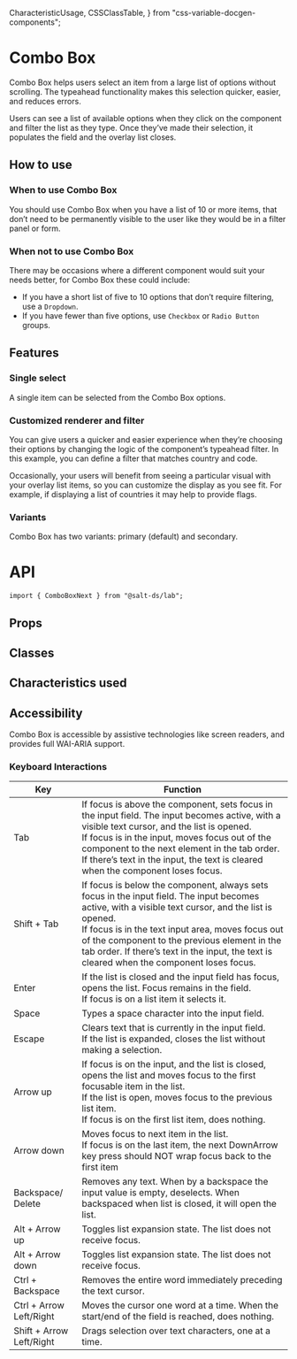   CharacteristicUsage,
  CSSClassTable,
} from "css-variable-docgen-components";

<Meta title="Documentation/Lab/Combo Box Next" component={ComboBoxNext} />

# Combo Box

Combo Box helps users select an item from a large list of options without scrolling. The typeahead functionality makes this selection quicker, easier, and reduces errors.

Users can see a list of available options when they click on the component and filter the list as they type. Once they’ve made their selection, it populates the field and the overlay list closes.

<Canvas>
  <Story id="lab-combo-box-next--default" />
</Canvas>

## How to use

### When to use Combo Box

You should use Combo Box when you have a list of 10 or more items, that don’t need to be permanently visible to the user like they would be in a filter panel or form.

### When not to use Combo Box

There may be occasions where a different component would suit your needs better, for Combo Box these could include:

- If you have a short list of five to 10 options that don’t require filtering, use a `Dropdown`.
- If you have fewer than five options, use `Checkbox` or `Radio Button` groups.

## Features

### Single select

A single item can be selected from the Combo Box options.

<Canvas>
  <Story id="lab-combo-box-next--default" />
</Canvas>

### Customized renderer and filter

You can give users a quicker and easier experience when they’re choosing their options by changing the logic of the component’s typeahead filter. In this example, you can define a filter that matches country and code.

Occasionally, your users will benefit from seeing a particular visual with your overlay list items, so you can customize the display as you see fit. For example, if displaying a list of countries it may help to provide flags.

<Canvas>
  <Story id="lab-combo-box-next--custom-renderer" />
</Canvas>

### Variants

Combo Box has two variants: primary (default) and secondary.

<Canvas>
  <Story id="lab-combo-box-next--secondary" />
</Canvas>

# API

```
import { ComboBoxNext } from "@salt-ds/lab";
```

## Props

<ArgsTable of={ComboBoxNext} />

## Classes

<CSSClassTable of={ComboBoxNext} />

## Characteristics used

<CharacteristicUsage of={ComboBoxNext} />

## Accessibility

Combo Box is accessible by assistive technologies like screen readers, and
provides full WAI-ARIA support.

### Keyboard Interactions

| Key                      | Function                                                                                                                                                                                                                                                                                                                                                  |
| ------------------------ | --------------------------------------------------------------------------------------------------------------------------------------------------------------------------------------------------------------------------------------------------------------------------------------------------------------------------------------------------------- |
| Tab                      | If focus is above the component, sets focus in the input field. The input becomes active, with a visible text cursor, and the list is opened. <br/>If focus is in the input, moves focus out of the component to the next element in the tab order. If there’s text in the input, the text is cleared when the component loses focus.                     |
| Shift + Tab              | If focus is below the component, always sets focus in the input field. The input becomes active, with a visible text cursor, and the list is opened.<br/>If focus is in the text input area, moves focus out of the component to the previous element in the tab order. If there’s text in the input, the text is cleared when the component loses focus. |
| Enter                    | If the list is closed and the input field has focus, opens the list. Focus remains in the field.<br/>If focus is on a list item it selects it.                                                                                                                                                                                                            |
| Space                    | Types a space character into the input field.                                                                                                                                                                                                                                                                                                             |
| Escape                   | Clears text that is currently in the input field.<br/>If the list is expanded, closes the list without making a selection.                                                                                                                                                                                                                                |
| Arrow up                 | If focus is on the input, and the list is closed, opens the list and moves focus to the first focusable item in the list. <br/>If the list is open, moves focus to the previous list item. <br/>If focus is on the first list item, does nothing.                                                                                                         |
| Arrow down               | Moves focus to next item in the list. <br /> If focus is on the last item, the next DownArrow key press should NOT wrap focus back to the first item                                                                                                                                                                                                      |
| Backspace/ Delete        | Removes any text. When by a backspace the input value is empty, deselects. When backspaced when list is closed, it will open the list.                                                                                                                                                                                                                    |
| Alt + Arrow up           | Toggles list expansion state. The list does not receive focus.                                                                                                                                                                                                                                                                                            |
| Alt + Arrow down         | Toggles list expansion state. The list does not receive focus.                                                                                                                                                                                                                                                                                            |
| Ctrl + Backspace         | Removes the entire word immediately preceding the text cursor.                                                                                                                                                                                                                                                                                            |
| Ctrl + Arrow Left/Right  | Moves the cursor one word at a time. When the start/end of the field is reached, does nothing.                                                                                                                                                                                                                                                            |
| Shift + Arrow Left/Right | Drags selection over text characters, one at a time.                                                                                                                                                                                                                                                                                                      |
